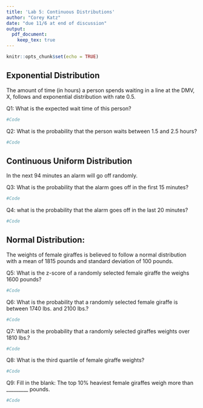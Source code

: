 ```yaml
---
title: 'Lab 5: Continuous Distributions'
author: "Corey Katz"
date: "due 11/6 at end of discussion"
output: 
  pdf_document:
    keep_tex: true
---
```


```r
knitr::opts_chunk$set(echo = TRUE)
```


## Exponential Distribution
The amount of time (in hours) a person spends waiting in a line at the DMV, X, follows and exponential distribution with rate 0.5. 

Q1: What is the expected wait time of this person?
```r
#Code
```

Q2: What is the probability that the person waits between 1.5 and 2.5 hours?
```r
#Code
```


\newpage
## Continuous Uniform Distribution
In the next 94 minutes an alarm will go off randomly. 

Q3: What is the probability that the alarm goes off in the first 15 minutes?
```r
#Code
```

Q4: what is the probability that the alarm goes off in the last 20 minutes?
```r
#Code
```

\newpage
## Normal Distribution:
The weights of female giraffes is believed to follow a normal distribution with a mean of 1815 pounds and standard deviation of 100 pounds. 


Q5: What is the z-score of a randomly selected female giraffe the weighs 1600 pounds?
```r
#Code
```


Q6: What is the probability that a randomly selected female giraffe is between 1740 lbs. and 2100 lbs.?
```r
#Code
```


Q7: What is the probability that a randomly selected giraffes weights over 1810 lbs.?

```r
#Code
```


Q8: What is the third quartile of female giraffe weights?
```r
#Code
```


Q9: Fill in the blank: The top 10% heaviest female giraffes weigh more than _________ pounds.
```r
#Code
```


